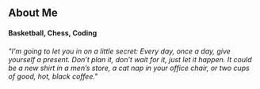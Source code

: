 ## About Me

#### Basketball, Chess, Coding

###### "I’m going to let you in on a little secret: Every day, once a day, give yourself a present. Don’t plan it, don’t wait for it, just let it happen. It could be a new shirt in a men’s store, a cat nap in your office chair, or two cups of good, hot, black coffee."